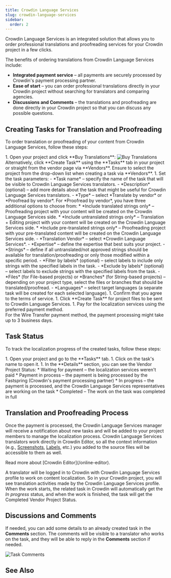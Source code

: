 ```yaml
---
title: Crowdin Language Services
slug: crowdin-language-services
sidebar:
  order: 2
---
```



Crowdin Language Services is an integrated solution that allows you to order professional translations and proofreading services for your Crowdin project in a few clicks.

The benefits of ordering translations from Crowdin Language Services include:

* **Integrated payment service** &ndash; all payments are securely processed by Crowdin's payment processing partner.
* **Ease of start** &ndash; you can order professional translations directly in your Crowdin project without searching for translators and comparing agencies.
* **Discussions and Comments** &ndash; the translations and proofreading are done directly in your Crowdin project so that you can discuss any possible questions.

## Creating Tasks for Translation and Proofreading

To order translation or proofreading of your content from Crowdin Language Services, follow these steps:

<Steps>
1. Open your project and click **Buy Translations**: <Image src={clsBuyTranslations} alt="Buy Translations" /><br/>
    Alternatively, click **Create Task** using the **Tasks** tab in your project or straight from the vendor page via **Vendors**. Ensure to select the project from the drop-down list when creating a task via **Vendors**.
1. Set the task parameters:
    - *Task name* &ndash; specify the name of the task that will be visible to Crowdin Language Services translators.
    - *Description* (optional) &ndash;  add more details about the task that might be useful for Crowdin Language Services translators.
    - *Type* &ndash; select *Translate by vendor* or *Proofread by vendor*. For *Proofread by vendor*, you have three additional options to choose from:
      * *Include translated strings only* &ndash; Proofreading project with your content will be created on the Crowdin Language Services side.
      * *Include untranslated strings only* &ndash; Translation + Editing project with your content will be created on the Crowdin Language Services side.
      * *Include pre-translated strings only* &ndash; Proofreading project with your pre-translated content will be created on the Crowdin Language Services side.
    - *Translation Vendor* &ndash; select *Crowdin Language Services*.
    - *Expertise* &ndash; define the expertise that best suits your project.
    - *Strings* &ndash;  define if all untranslated/not approved strings should be available for translation/proofreading or only those modified within a specific period.
    - *Filter by labels* (optional) &ndash; select labels to include only strings with the specified labels in the task.
    - *Exclude by labels* (optional) &ndash; select labels to exclude strings with the specified labels from the task.
    - *Files* (for File-based projects) or *Branches* (for String-based projects) &ndash; depending on your project type, select the files or branches that should be translated/proofread.
    - *Languages* &ndash; select target languages (a separate task will be created for each selected language).
1. Confirm that you agree to the terms of service.
1. Click **Create Task** for project files to be sent to Crowdin Language Services.
1. Pay for the localization services using the preferred payment method.
</Steps>

<Aside type="caution">
  For the Wire Transfer payment method, the payment processing might take up to 3 business days.
</Aside>

## Task Status

To track the localization progress of the created tasks, follow these steps:

<Steps>
1. Open your project and go to the **Tasks** tab.
1. Click on the task's name to open it.
1. In the **Details** section, you can see the Vendor Project Status:
    * Waiting for payment &ndash; the localization services weren't paid
    * Payment in process &ndash; the payment is being processed by the Fastspring (Crowdin's payment processing partner)
    * In progress &ndash; the payment is processed, and the Crowdin Language Services representatives are working on the task
    * Completed &ndash; The work on the task was completed in full
</Steps>

## Translation and Proofreading Process

Once the payment is processed, the Crowdin Language Services manager will receive a notification about new tasks and will be added to your project members to manage the localization process.
Crowdin Language Services translators work directly in Crowdin Editor, so all the context information (e.g., [Screenshots](/screenshots), [Labels](/project-settings/labels), etc.) you added to the source files will be accessible to them as well.

<ReadMore>
  Read more about [Crowdin Editor](/online-editor).
</ReadMore>

A translator will be logged in to Crowdin with Crowdin Language Services profile to work on content localization. So in your Crowdin project, you will see translation activities made by the Crowdin Language Services profile. When the work starts, the related task in Crowdin will automatically get the *In progress* status, and when the work is finished, the task will get the Completed Vendor Project Status.

## Discussions and Comments

If needed, you can add some details to an already created task in the **Comments** section. The comments will be visible to a translator who works on the task, and they will be able to reply in the **Comments** section if needed.

<Image src={clsTaskComments} alt="Task Comments" />

## See Also

<CardGrid>
  <LinkCard title="Tasks" href="/tasks" />
  <LinkCard title="Ordering Professional Translations" href="/ordering-professional-translations" />
</CardGrid>
